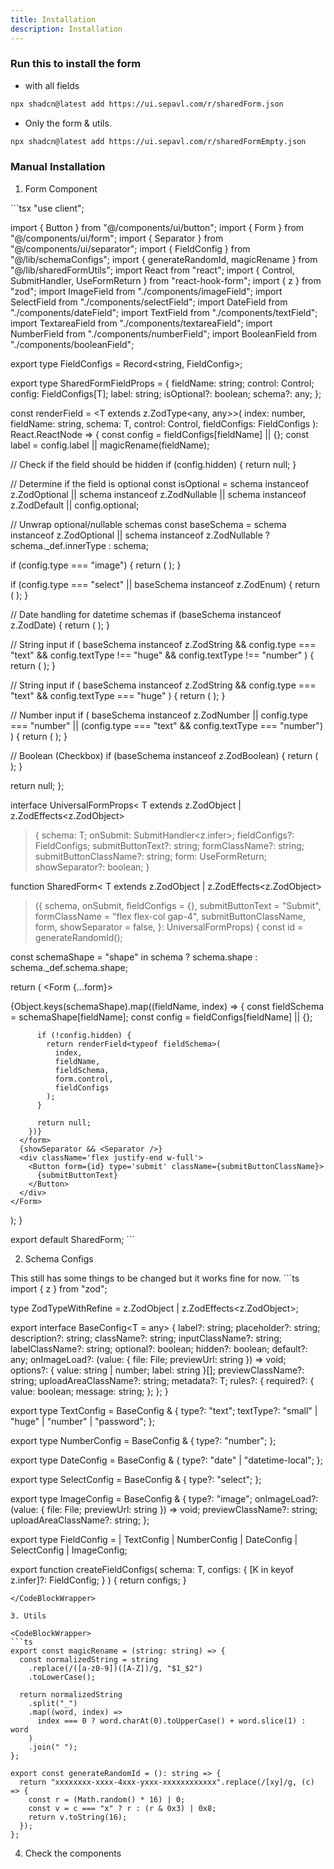 ```yaml
---
title: Installation
description: Installation
---
```


### Run this to install the form
 - with all fields
```bash
npx shadcn@latest add https://ui.sepavl.com/r/sharedForm.json
```
- Only the form & utils.
```bash
npx shadcn@latest add https://ui.sepavl.com/r/sharedFormEmpty.json
```

### Manual Installation

1. Form Component

<CodeBlockWrapper>
    ```tsx
    "use client";

import { Button } from "@/components/ui/button";
import { Form } from "@/components/ui/form";
import { Separator } from "@/components/ui/separator";
import { FieldConfig } from "@/lib/schemaConfigs";
import { generateRandomId, magicRename } from "@/lib/sharedFormUtils";
import React from "react";
import { Control, SubmitHandler, UseFormReturn } from "react-hook-form";
import { z } from "zod";
import ImageField from "./components/imageField";
import SelectField from "./components/selectField";
import DateField from "./components/dateField";
import TextField from "./components/textField";
import TextareaField from "./components/textareaField";
import NumberField from "./components/numberField";
import BooleanField from "./components/booleanField";

export type FieldConfigs = Record<string, FieldConfig>;

export type SharedFormFieldProps<T extends keyof FieldConfigs> = {
  fieldName: string;
  control: Control<any>;
  config: FieldConfigs[T];
  label: string;
  isOptional?: boolean;
  schema?: any;
};

const renderField = <T extends z.ZodType<any, any>>(
  index: number,
  fieldName: string,
  schema: T,
  control: Control<any>,
  fieldConfigs: FieldConfigs
): React.ReactNode => {
  const config = fieldConfigs[fieldName] || {};
  const label = config.label || magicRename(fieldName);

  // Check if the field should be hidden
  if (config.hidden) {
    return null;
  }

  // Determine if the field is optional
  const isOptional =
    schema instanceof z.ZodOptional ||
    schema instanceof z.ZodNullable ||
    schema instanceof z.ZodDefault ||
    config.optional;

  // Unwrap optional/nullable schemas
  const baseSchema =
    schema instanceof z.ZodOptional || schema instanceof z.ZodNullable
      ? schema._def.innerType
      : schema;

  if (config.type === "image") {
    return (
      <ImageField
        schema={baseSchema}
        key={index}
        fieldName={fieldName}
        control={control}
        config={config}
        isOptional={isOptional}
        label={label}
      />
    );
  }

  if (config.type === "select" || baseSchema instanceof z.ZodEnum) {
    return (
      <SelectField
        key={index}
        config={config}
        isOptional={isOptional}
        label={label}
        fieldName={fieldName}
        control={control}
        schema={schema}
      />
    );
  }

  // Date handling for datetime schemas
  if (baseSchema instanceof z.ZodDate) {
    return (
      <DateField
        key={index}
        config={config}
        isOptional={isOptional}
        label={label}
        fieldName={fieldName}
        control={control}
        schema={baseSchema}
      />
    );
  }

  // String input
  if (
    baseSchema instanceof z.ZodString &&
    config.type === "text" &&
    config.textType !== "huge" &&
    config.textType !== "number"
  ) {
    return (
      <TextField
        key={index}
        fieldName={fieldName}
        control={control}
        config={config}
        isOptional={isOptional}
        label={label}
        schema={baseSchema}
      />
    );
  }

  // String input
  if (
    baseSchema instanceof z.ZodString &&
    config.type === "text" &&
    config.textType === "huge"
  ) {
    return (
      <TextareaField
        key={index}
        fieldName={fieldName}
        control={control}
        config={config}
        isOptional={isOptional}
        label={label}
        schema={baseSchema}
      />
    );
  }

  // Number input
  if (
    baseSchema instanceof z.ZodNumber ||
    config.type === "number" ||
    (config.type === "text" && config.textType === "number")
  ) {
    return (
      <NumberField
        key={index}
        config={config}
        isOptional={isOptional}
        label={label}
        fieldName={fieldName}
        control={control}
        schema={baseSchema}
      />
    );
  }

  // Boolean (Checkbox)
  if (baseSchema instanceof z.ZodBoolean) {
    return (
      <BooleanField
        key={index}
        config={config}
        isOptional={isOptional}
        label={label}
        fieldName={fieldName}
        control={control}
        schema={baseSchema}
      />
    );
  }

  return null;
};

interface UniversalFormProps<
  T extends z.ZodObject<any> | z.ZodEffects<z.ZodObject<any>>
> {
  schema: T;
  onSubmit: SubmitHandler<z.infer<T>>;
  fieldConfigs?: FieldConfigs;
  submitButtonText?: string;
  formClassName?: string;
  submitButtonClassName?: string;
  form: UseFormReturn;
  showSeparator?: boolean;
}

function SharedForm<
  T extends z.ZodObject<any> | z.ZodEffects<z.ZodObject<any>>
>({
  schema,
  onSubmit,
  fieldConfigs = {},
  submitButtonText = "Submit",
  formClassName = "flex flex-col gap-4",
  submitButtonClassName,
  form,
  showSeparator = false,
}: UniversalFormProps<T>) {
  const id = generateRandomId();

  const schemaShape =
    "shape" in schema ? schema.shape : schema._def.schema.shape;

  return (
    <Form {...form}>
      <form
        id={id}
        onSubmit={form?.handleSubmit(onSubmit)}
        className={formClassName}
      >
        {Object.keys(schemaShape).map((fieldName, index) => {
          const fieldSchema = schemaShape[fieldName];
          const config = fieldConfigs[fieldName] || {};

          if (!config.hidden) {
            return renderField<typeof fieldSchema>(
              index,
              fieldName,
              fieldSchema,
              form.control,
              fieldConfigs
            );
          }

          return null;
        })}
      </form>
      {showSeparator && <Separator />}
      <div className='flex justify-end w-full'>
        <Button form={id} type='submit' className={submitButtonClassName}>
          {submitButtonText}
        </Button>
      </div>
    </Form>
  );
}

export default SharedForm;
    ```
</CodeBlockWrapper>

2. Schema Configs

<Note>
This still has some things to be changed but it works fine for now.
</Note>

<CodeBlockWrapper>
```ts
import { z } from "zod";

type ZodTypeWithRefine = z.ZodObject<any> | z.ZodEffects<z.ZodObject<any>>;

export interface BaseConfig<T = any> {
  label?: string;
  placeholder?: string;
  description?: string;
  className?: string;
  inputClassName?: string;
  labelClassName?: string;
  optional?: boolean;
  hidden?: boolean;
  default?: any;
  onImageLoad?: (value: { file: File; previewUrl: string }) => void;
  options?: { value: string | number; label: string }[];
  previewClassName?: string;
  uploadAreaClassName?: string;
  metadata?: T;
  rules?: {
    required?: {
      value: boolean;
      message: string;
    };
  };
}

export type TextConfig = BaseConfig & {
  type?: "text";
  textType?: "small" | "huge" | "number" | "password";
};

export type NumberConfig = BaseConfig & {
  type?: "number";
};

export type DateConfig = BaseConfig & {
  type?: "date" | "datetime-local";
};

export type SelectConfig = BaseConfig & {
  type?: "select";
};

export type ImageConfig = BaseConfig & {
  type?: "image";
  onImageLoad?: (value: { file: File; previewUrl: string }) => void;
  previewClassName?: string;
  uploadAreaClassName?: string;
};

export type FieldConfig =
  | TextConfig
  | NumberConfig
  | DateConfig
  | SelectConfig
  | ImageConfig;

export function createFieldConfigs<T extends ZodTypeWithRefine>(
  schema: T,
  configs: {
    [K in keyof z.infer<T>]?: FieldConfig;
  }
) {
  return configs;
}

```
</CodeBlockWrapper>

3. Utils 

<CodeBlockWrapper>
```ts
export const magicRename = (string: string) => {
  const normalizedString = string
    .replace(/([a-z0-9])([A-Z])/g, "$1_$2")
    .toLowerCase();

  return normalizedString
    .split("_")
    .map((word, index) =>
      index === 0 ? word.charAt(0).toUpperCase() + word.slice(1) : word
    )
    .join(" ");
};

export const generateRandomId = (): string => {
  return "xxxxxxxx-xxxx-4xxx-yxxx-xxxxxxxxxxxx".replace(/[xy]/g, (c) => {
    const r = (Math.random() * 16) | 0;
    const v = c === "x" ? r : (r & 0x3) | 0x8;
    return v.toString(16);
  });
};
```
</CodeBlockWrapper>

4. Check the components

<ComponentList />
